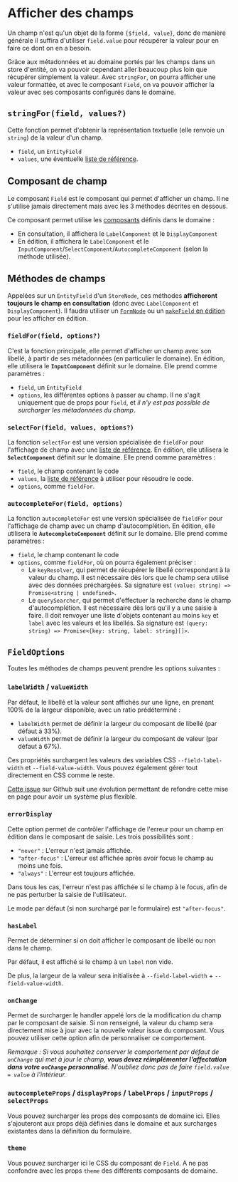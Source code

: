 
<Meta title="Modèle métier/Afficher des champs" />

# Afficher des champs

Un champ n'est qu'un objet de la forme `{$field, value}`, donc de manière générale il suffira d'utiliser `field.value` pour récupérer la valeur pour en faire ce dont on en a besoin.

Grâce aux métadonnées et au domaine portés par les champs dans un store d'entité, on va pouvoir cependant aller beaucoup plus loin que récupérer simplement la valeur. Avec `stringFor`, on pourra afficher une valeur formattée, et avec le composant `Field`, on va pouvoir afficher la valeur avec ses composants configurés dans le domaine.

## `stringFor(field, values?)`

Cette fonction permet d'obtenir la représentation textuelle (elle renvoie un `string`) de la valeur d'un champ.

- `field`, un `EntityField`
- `values`, une éventuelle [liste de référence](/docs/les-bases-store-de-référence--docs#referencelist).

## Composant de champ

Le composant `Field` est le composant qui permet d'afficher un champ. Il ne s'utilise jamais directement mais avec les 3 méthodes décrites en dessous.

Ce composant permet utilise les [composants](/docs/modèle-métier-domaines--docs#composants) définis dans le domaine :

- En consultation, il affichera le `LabelComponent` et le `DisplayComponent`
- En édition, il affichera le `LabelComponent` et le `InputComponent`/`SelectComponent`/`AutocompleteComponent` (selon la méthode utilisée).

## Méthodes de champs

Appelées sur un `EntityField` d'un `StoreNode`, ces méthodes **afficheront toujours le champ en consultation** (donc avec `LabelComponent` et `DisplayComponent`). Il faudra utiliser un [`FormNode`](/docs/modèle-métier-stores-de-formulaire--docs) ou un [`makeField` en édition](/docs/modèle-métier-makefield--docs#makefieldname-builder) pour les afficher en édition.

### `fieldFor(field, options?)`

C'est la fonction principale, elle permet d'afficher un champ avec son libellé, à partir de ses métadonnées (en particulier le domaine). En édition, elle utilisera le **`InputComponent`** définit sur le domaine. Elle prend comme paramètres :

- `field`, un `EntityField`
- `options`, les différentes options à passer au champ. Il ne s'agit uniquement que de props pour `Field`, et _il n'y est pas possible de surcharger les métadonnées du champ_.

### `selectFor(field, values, options?)`

La fonction `selectFor` est une version spécialisée de `fieldFor` pour l'affichage de champ avec une [liste de référence](/docs/les-bases-store-de-référence--docs#referencelist). En édition, elle utilisera le **`SelectComponent`** définit sur le domaine. Elle prend comme paramètres :

- `field`, le champ contenant le code
- `values`, la [liste de référence](/docs/les-bases-store-de-référence--docs#referencelist) à utiliser pour résoudre le code.
- `options`, comme `fieldFor`.

### `autocompleteFor(field, options)`

La fonction `autocompleteFor` est une version spécialisée de `fieldFor` pour l'affichage de champ avec un champ d'autocomplétion. En édition, elle utilisera le **`AutocompleteComponent`** définit sur le domaine. Elle prend comme paramètres :

- `field`, le champ contenant le code
- `options`, comme `fieldFor`, où on pourra également préciser :
    - Le `keyResolver`, qui permet de récupérer le libellé correspondant à la valeur du champ. Il est nécessaire dès lors que le champ sera utilisé avec des données préchargées. Sa signature est `(value: string) => Promise<string | undefined>`.
    - Le `querySearcher`, qui permet d'effectuer la recherche dans le champ d'autocomplétion. Il est nécessaire dès lors qu'il y a une saisie à faire. Il doit renvoyer une liste d'objets contenant au moins `key` et `label` avec les valeurs et les libellés. Sa signature est `(query: string) => Promise<{key: string, label: string}[]>`.

## `FieldOptions`

Toutes les méthodes de champs peuvent prendre les options suivantes :

### `labelWidth` / `valueWidth`

Par défaut, le libellé et la valeur sont affichés sur une ligne, en prenant 100% de la largeur disponible, avec un ratio prédéterminé :

- `labelWidth` permet de définir la largeur du composant de libellé (par défaut à 33%).
- `valueWidth` permet de définir la largeur du composant de valeur (par défaut à 67%).

Ces propriétés surchargent les valeurs des variables CSS `--field-label-width` et `--field-value-width`. Vous pouvez également gérer tout directement en CSS comme le reste.

[Cette issue](https://github.com/klee-contrib/focus4/issues/194) sur Github suit une évolution permettant de refondre cette mise en page pour avoir un système plus flexible.

### `errorDisplay`

Cette option permet de contrôler l'affichage de l'erreur pour un champ en édition dans le composant de saisie. Les trois possibilités sont :

- `"never"` : L'erreur n'est jamais affichée.
- `"after-focus"` : L'erreur est affichée après avoir focus le champ au moins une fois.
- `"always"` : L'erreur est toujours affichée.

Dans tous les cas, l'erreur n'est pas affichée si le champ à le focus, afin de ne pas perturber la saisie de l'utilisateur.

Le mode par défaut (si non surchargé par le formulaire) est `"after-focus"`.

### `hasLabel`

Permet de déterminer si on doit afficher le composant de libellé ou non dans le champ.

Par défaut, il est affiché si le champ à un `label` non vide.

De plus, la largeur de la valeur sera initialisée à `--field-label-width` + `--field-value-width`.

### `onChange`

Permet de surcharger le handler appelé lors de la modification du champ par le composant de saisie. Si non renseigné, la valeur du champ sera directement mise à jour avec la nouvelle valeur issue du composant. Vous pouvez utiliser cette option afin de personnaliser ce comportement.

_Remarque : Si vous souhaitez conserver le comportement par défaut de `onChange` qui met à jour le champ, **vous devez réimplémenter l'affectation dans votre `onChange` personnalisé**. N'oubliez donc pas de faire `field.value = value` à l'intérieur._

### `autocompleteProps` / `displayProps` / `labelProps` / `inputProps` / `selectProps`

Vous pouvez surcharger les props des composants de domaine ici. Elles s'ajouteront aux props déjà définies dans le domaine et aux surcharges existantes dans la définition du formulaire.

### `theme`

Vous pouvez surcharger ici le CSS du composant de `Field`. A ne pas confondre avec les props `theme` des différents composants de domaine.
